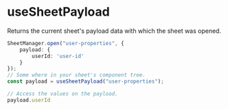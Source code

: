 # useSheetPayload

Returns the current sheet's payload data with which the sheet was opened.

```ts
SheetManager.open("user-properties", {
    payload: {
        userId: 'user-id'
    }
});
// Some where in your sheet's component tree.
const payload = useSheetPayload("user-properties");

// Access the values on the payload.
payload.userId
```
